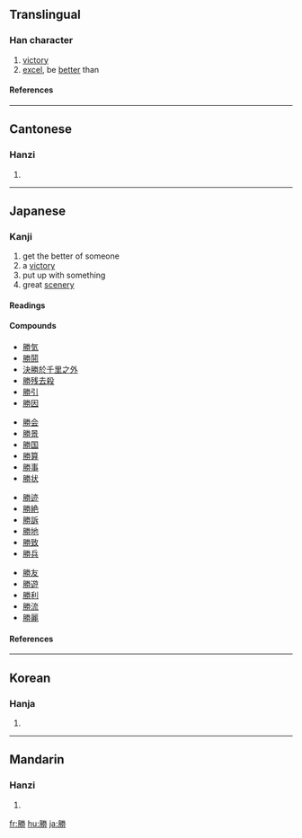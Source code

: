 {{see|胜}}

==Translingual==
===Han character===
{{Han char|rn=19|rad=力|as=10|sn=12|four=7922<sub>7</sub>|canj=月火手尸 (BFQS)}}
# [[victory]]
# [[excel]], be [[better]] than
====References====
{{Han ref|kx=0148.310|dkj=02409|dj=0335.100|hdz=32090.130|uh=52DD|ud=21213|bh=B3D3|bd=46035}}
----
==Cantonese==
===Hanzi===
{{yue-hanzi|jyut=|y=sing1, sing3}}
# {{defn|Cantonese}}
----
==Japanese==
===Kanji===
{{ja-kanji|grade=3|rs=力10}}
# get the better of someone
# a [[victory]]
# put up with something
# great [[scenery]] 
====Readings====
{{ja-readings|on=[[しょう]] (shō)|kun=[[かつ]] (katsu), [[かち]] (kachi), [[まさる]] (masaru), [[たえる]] (taeru), [[すぐれる]] (sugureru)|nadzuke=[[かち]] (kachi), [[かつ]] (katsu), [[すぐる]] (suguru), [[すぐれ]] (sugure), [[すぐろ]] (suguro), [[とう]] (tō), [[のり]] (nori), [[まさ]] (masa), [[まさる]] (masaru), [[ます]] (masu), [[よし]] (yoshi)}}
====Compounds====
{{top4}}
*[[勝気]]
*[[勝鬨]]
*[[決勝於千里之外]]
*[[勝残去殺]]
*[[勝引]]
*[[勝因]]
{{mid4}}
*[[勝会]]
*[[勝景]]
*[[勝国]]
*[[勝算]]
*[[勝事]]
*[[勝状]]
{{mid4}}
*[[勝迹]]
*[[勝絶]]
*[[勝訴]]
*[[勝地]]
*[[勝致]]
*[[勝兵]]
{{mid4}}
*[[勝友]]
*[[勝遊]]
*[[勝利]]
*[[勝流]]
*[[勝麗]]
{{bottom}}
====References====
{{ja-kref|a|3001|8F9F|3E21}}
----

==Korean==
===Hanja===
{{ko-hanja|hangeul=승|rv=seung|mr=sŭng}}
# {{defn|Korean}}
----
==Mandarin==
===Hanzi===
{{cmn-hanzi|sim=胜|pin=[[shèng]] ([[sheng4]])|wg=sheng<sup>4</sup>}}
# {{defn|Mandarin}}

[[fr:勝]]
[[hu:勝]]
[[ja:勝]]